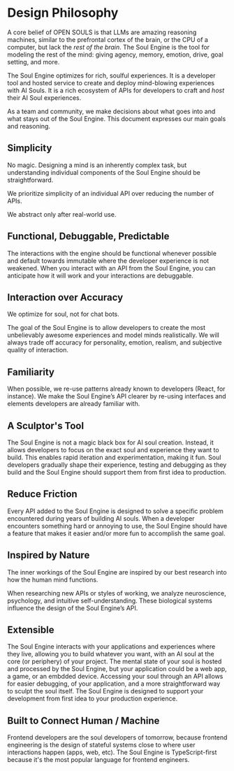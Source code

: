 # Design Philosophy

A core belief of OPEN SOULS is that LLMs are amazing reasoning machines, similar to the prefrontal cortex of the brain, or the CPU of a computer, but lack the _rest of the brain_. The Soul Engine is the tool for modeling the rest of the mind: giving agency, memory, emotion, drive, goal setting, and more.

The Soul Engine optimizes for rich, soulful experiences. It is a developer tool and hosted service to create and deploy mind-blowing experiences with AI Souls.  It is a rich ecosystem of APIs for developers to craft and _host_ their AI Soul experiences.

As a team and community, we make decisions about what goes into and what stays out of the Soul Engine. This document expresses our main goals and reasoning.

## Simplicity

No magic. Designing a mind is an inherently complex task, but understanding individual components of the Soul Engine should be straightforward.

We prioritize simplicity of an individual API over reducing the number of APIs.

We abstract only after real-world use.

## Functional, Debuggable, Predictable

The interactions with the engine should be functional whenever possible and default towards immutable where the developer experience is not weakened. When you interact with an API from the Soul Engine, you can anticipate how it will work and your interactions are debuggable.

## Interaction over Accuracy

We optimize for soul, not for chat bots.

The goal of the Soul Engine is to allow developers to create the most unbelievably awesome experiences and model minds realistically. We will always trade off accuracy for personality, emotion, realism, and subjective quality of interaction.

## Familiarity

When possible, we re-use patterns already known to developers (React, for instance). We make the Soul Engine’s API clearer by re-using interfaces and elements developers are already familiar with.

## A Sculptor's Tool

The Soul Engine is not a magic black box for AI soul creation. Instead, it allows developers to focus on the exact soul and experience they want to build. This enables rapid iteration and experimentation, making it fun. Soul developers gradually shape their experience, testing and debugging as they build and the Soul Engine should support them from first idea to production.

## Reduce Friction

Every API added to the Soul Engine is designed to solve a specific problem encountered during years of building AI souls. When a developer encounters something hard or annoying to use, the Soul Engine should have a feature that makes it easier and/or more fun to accomplish the same goal.

## Inspired by Nature

The inner workings of the Soul Engine are inspired by our best research into how the human mind functions.

When researching new APIs or styles of working, we analyze neuroscience, psychology, and intuitive self-understanding. These biological systems influence the design of the Soul Engine’s API.

## Extensible

The Soul Engine interacts with your applications and experiences where they live, allowing you to build whatever you want, with an AI soul at the core (or periphery) of your project. The mental state of your soul is hosted and processed by the Soul Engine, but your application could be a web app, a game, or an embdded device. Accessing your soul through an API allows for easier debugging, of your application, and a more straightforward way to sculpt the soul itself. The Soul Engine is designed to support your development from first idea to your production experience.

## Built to Connect Human / Machine

Frontend developers are the soul developers of tomorrow, because frontend engineering is the design of stateful systems close to where user interactions happen (apps, web, etc). The Soul Engine is TypeScript-first because it's the most popular language for frontend engineers.
